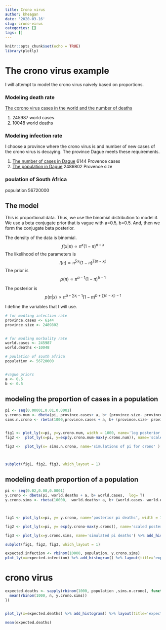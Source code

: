 ```yaml
---
title: Crono virus 
author: kheagan
date: '2020-03-16'
slug: crono-virus
categories: []
tags: []
---
```



```r
knitr::opts_chunk$set(echo = TRUE)
library(plotly)
```





#  The crono virus example
I will attempt to model the crono virus naively based on proportions.


### Modeling death rate 
[The corono virus cases in the world and the number of deaths](https://www.worldometers.info/coronavirus/)  

1. 245987 world cases
2. 10048 world deaths



### Modeling infection rate
I choose a province where the crono virus is and number of new cases of the crono virus is decaying. The province Dague meets these requirements.

1. [The number of cases in Dague](https://en.wikipedia.org/wiki/2020_coronavirus_pandemic_in_South_Korea)
6144 Provence cases 
2. [The population in Dague](https://en.wikipedia.org/wiki/2020_coronavirus_pandemic_in_South_Korea)
2489802 Provence size


### poulation of South Africa 
population 56720000

## The model
This is proportional data. Thus, we use the binomial distribution to model it. We use a beta conjugate prior that is vague with a=0.5, b=0.5. And, then we form the conjugate beta posterior. 


The density of the data is binomial. 
$$f(x| \pi) \propto  \pi^{x}(1-\pi)^{n-x} $$
The likelihood of the parameters is
$$l(\pi) \propto  \pi^{\sum x_i}(1-\pi)^{\sum (n-x_i)} $$
The prior is
$$p(\pi) \propto \pi^{a-1}(1-\pi)^{b-1} $$

The posterior is 
$$p(\pi|x) \propto \pi^{a+\sum x_i-1}(1-\pi)^{b+\sum (n-x_i)-1} $$


I define the variables that I will use.
```r

# for modling infection rate
province.cases <- 6144 
province.size <- 2489802
  

# for modling morbality rate
world.cases <- 245987 
world.deaths <-10048

# poulation of south africa
population <- 56720000


#vague priors
a <- 0.5
b <- 0.5

```


## modeling the proportion of cases in a population
```r

pi <- seq(0.00001,0.01,0.0001)
y.crono.num <- dbeta(pi, province.cases+ a, b+ (province.size- province.cases), log = T)
sims.n.crono <- rbeta(1000,province.cases + a, b+ (province.size- province.cases) )


fig1 <- plot_ly(x=pi, y=y.crono.num, width = 1000, name='log posterior pi for crono') %>% add_lines() %>% layout(title=' modeling the proportion of cases in a population')
fig2 <-  plot_ly(x=pi, y=exp(y.crono.num-max(y.crono.num)), name='scaled posterior pi for crono' ) %>% add_lines()

fig3 <-  plot_ly(x= sims.n.crono, name='simulations of pi for crono' ) %>% add_histogram() 



subplot(fig1, fig2, fig3, which_layout = 1)
```





## modeling death proportion of a population
```r

pi <- seq(0.02,0.08,0.0001)
y.crono <- dbeta(pi, world.deaths + a, b+ world.cases,  log= T)
y.crono.sims <- rbeta(10000,  world.deaths+ a, b+ (world.cases- world.deaths))



fig1 <- plot_ly(x=pi, y= y.crono, name='posterior pi deaths', width = 1000) %>% add_lines() %>% layout(title='modeling death proportion of a population')

fig2 <- plot_ly(x=pi, y= exp(y.crono-max(y.crono)), name='scaled posterior pi deaths' ) %>% add_lines()

fig3 <- plot_ly(x=y.crono.sims, name='simulated pi deaths') %>% add_histogram()

subplot(fig1, fig2, fig3, which_layout = 1)

```




```r

expected.infection <- rbinom(10000, population, y.crono.sims)
plot_ly(x=expected.infection) %>% add_histogram() %>% layout(title='expected cases', margin='carpet')

```




# crono virus 
```r
expected.deaths <- sapply(rbinom(1000, population ,sims.n.crono), function(n){
  mean(rbinom(1000, n, y.crono.sims))
})


plot_ly(x=expected.deaths) %>% add_histogram() %>% layout(title='expected deaths', margin='carpet')

```

```r
mean(expected.deaths)
```



